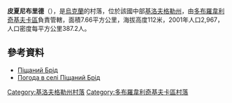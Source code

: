 {{coord|48|17|0|N|31|19|10|E|scale:100000_region:UA|display=title}}

'''皮夏尼布里德'''（{{lang-uk|Піщаний Брід}}），是[[烏克蘭|烏克蘭]]的村落，位於該國中部[[基洛夫格勒州|基洛夫格勒州]]，由[[多布羅韋利奇基夫卡區|多布羅韋利奇基夫卡區]]負責管轄，面積7.66平方公里，海拔高度112米，2001年人口2,967，人口密度每平方公里387.2人。

==參考資料==
* [http://gska2.rada.gov.ua/pls/z7502/A005?rdat1=11.11.2008&rf7571=16663 Піщаний Брід]{{Dead link|date=2018年6月 |bot=InternetArchiveBot |fix-attempted=no }}
* [http://weather.in.ua/ua/kirovogradskaja/20768 Погода в селі Піщаний Брід] {{Wayback|url=http://weather.in.ua/ua/kirovogradskaja/20768 |date=20111220182247 }}

{{DEFAULTSORT:Піщаний Брід}}
[[Category:基洛夫格勒州村落|Category:基洛夫格勒州村落]]
[[Category:多布羅韋利奇基夫卡區村落|Category:多布羅韋利奇基夫卡區村落]]


{{Kirovohrad-geo-stub}}
